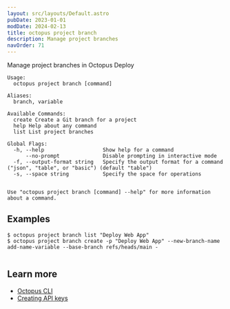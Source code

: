 ```yaml
---
layout: src/layouts/Default.astro
pubDate: 2023-01-01
modDate: 2024-02-13
title: octopus project branch
description: Manage project branches
navOrder: 71
---
```


Manage project branches in Octopus Deploy

```
Usage:
  octopus project branch [command]

Aliases:
  branch, variable

Available Commands:
  create Create a Git branch for a project
  help Help about any command
  list List project branches

Global Flags:
  -h, --help                   Show help for a command
      --no-prompt              Disable prompting in interactive mode
  -f, --output-format string   Specify the output format for a command ("json", "table", or "basic") (default "table")
  -s, --space string           Specify the space for operations


Use "octopus project branch [command] --help" for more information about a command.
```

## Examples

<SamplesInstance />

```
$ octopus project branch list "Deploy Web App"
$ octopus project branch create -p "Deploy Web App" --new-branch-name add-name-variable --base-branch refs/heads/main -


```

## Learn more

- [Octopus CLI](/docs/octopus-rest-api/cli)
- [Creating API keys](/docs/octopus-rest-api/how-to-create-an-api-key)
